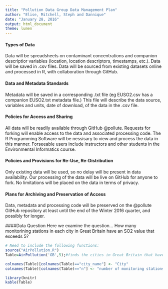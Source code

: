 ```yaml
---
title: "Pollution Data Group Data Management Plan"
author: "Elise, Mitchell, Steph and Dannique"
date: "January 28, 2016"
output: html_document
theme: lumen
---
```


#### Types of Data
Data will be spreadsheets on contaminant concentrations and companion descriptior variables (location, location descriptors, timestamps, etc.).
Data will be saved in .csv files.
Data will be sourced from existing datasets online and processed in R, with collaboration through GitHub.


#### Data and Metadata Standards
Metadata will be saved in a corresponding .txt file (eg EUSO2.csv has a companion EUSO2.txt metadata file.) This file will describe the data source, variables and units, date of download, of the data in the .csv file.

#### Policies for Access and Sharing
All data will be readily available through GitHub @pollute.  Requests for forking will enable access to the data and associated processing code. The R Programming Software will be nessisary to view and process the data in this manner. Forseeable users include instructors and other students in the Environmental Informatics course.

#### Policies and Provisions for Re-Use, Re-Distribution
Only existing data will be used, so no delay will be present in data availability. Our processing of the data will be live on GitHub for anyone to fork. No limitations will be placed on the data in terms of privacy.

#### Plans for Archiving and Preservation of Access
Data, metadata and processing code will be preserved on the @pollute GitHub repository at least until the end of the Winter 2016 quarter, and possibly for longer.


####Data Question
Here we examine the question... How many monitorining stations in each city in Great Britain have an SO2 value that exceeds 5?



```r
# Need to include the following functions:
source("AirPollution.R")
Table=AirPollution('GB',5);#finds the cities in Great Britain that have pollution >= 10 micrograms/meter cubed

colnames(Table)[colnames(Table)=="city_name"] <- "City"
colnames(Table)[colnames(Table)=="n"] <- "number of monitoring stations over"

library(knitr)
kable(Table)
```
